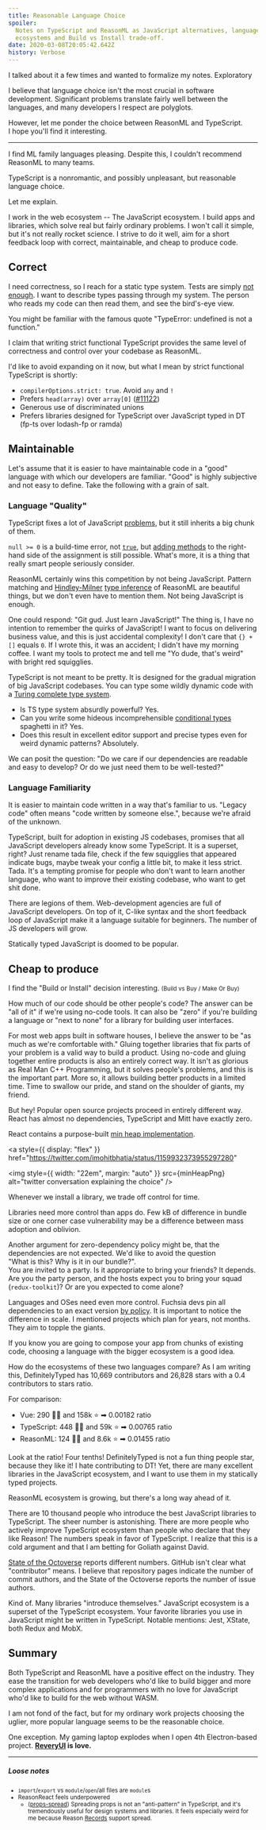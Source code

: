 ```yaml
---
title: Reasonable Language Choice
spoiler:
  Notes on TypeScript and ReasonML as JavaScript alternatives, language
  ecosystems and Build vs Install trade-off.
date: 2020-03-08T20:05:42.642Z
history: Verbose
---
```


<Epistemic effort>
  I talked about it a few times and wanted to formalize my notes.
</Epistemic>
<Epistemic status>Exploratory</Epistemic>

I believe that language choice isn't the most crucial in software
development. Significant problems translate fairly well between the
languages, and many developers I respect are polyglots.

However, let me ponder the choice between ReasonML and TypeScript.
I&nbsp;hope you'll find it interesting.

---

I find ML family languages pleasing. Despite this, I couldn't recommend
ReasonML to many teams.

TypeScript is a nonromantic, and possibly unpleasant, but reasonable
language choice.

Let me explain.

I work in the web ecosystem -- The JavaScript ecosystem. I build apps and
libraries, which solve real but fairly ordinary problems. I won't call it
simple, but it's not really rocket science. I strive to do it well, aim for
a&nbsp;short feedback loop with correct, maintainable, and cheap to produce
code.

## Correct

I need correctness, so I reach for a static type system. Tests are simply
[not enough][not-enough]. I want to describe types passing through my
system. The person who reads my code can then read them, and see the
bird's-eye view.

[not-enough]: https://css-tricks.com/types-or-tests-why-not-both

You might be familiar with the famous quote "TypeError: undefined is not a
function."

I claim that writing strict functional TypeScript provides the same level of
correctness and control over your codebase as ReasonML.

I'd like to avoid expanding on it now, but what I mean by strict functional
TypeScript is shortly:

- `compilerOptions.strict: true`. Avoid `any` and `!`
- Prefers `head(array)` over `array[0]` ([#11122])
- Generous use of discriminated unions
- Prefers libraries designed for TypeScript over JavaScript typed in DT
  (fp-ts over lodash-fp or ramda)

[#11122]:
  https://github.com/Microsoft/TypeScript/issues/11122#issuecomment-251686473

## Maintainable

Let's assume that it is easier to have maintainable code in a "good"
language with which our developers are familiar. "Good" is highly subjective
and not easy to define. Take the following with a grain of salt.

### Language "Quality"

TypeScript fixes a lot of JavaScript [problems], but it still inherits a big
chunk of them.

[problems]:
  https://blog.campvanilla.com/javascript-the-curious-case-of-null-0-7b131644e274

`null >= 0` is a build-time error, not [`true`][null-true], but [adding
methods][adding-methods] to the right-hand side of the assignment is still
possible. What's more, it is a thing that really smart people seriously
consider.

[null-true]:
  https://blog.campvanilla.com/javascript-the-curious-case-of-null-0-7b131644e274
[adding-methods]:
  https://github.com/WICG/construct-stylesheets/issues/45#issuecomment-521224893

ReasonML certainly wins this competition by not being JavaScript. Pattern
matching and [Hindley-Milner] [type inference][type-inference] of ReasonML
are beautiful things, but we don't even have to mention them. Not being
JavaScript is enough.

[hindley-milner]: http://okmij.org/ftp/ML/generalization.html
[type-inference]:
  https://www.cs.cornell.edu/courses/cs3110/2016fa/l/17-inference/notes.html

One could respond: "Git gud. Just learn JavaScript!" The thing is, I have no
intention to remember the quirks of JavaScript! I want to focus on
delivering business value, and this is just accidental complexity! I don't
care that `{} + []` equals `0`. If I wrote this, it was an accident; I
didn't have my morning coffee. I want my tools to protect me and tell me "Yo
dude, that's weird" with bright red squigglies.

TypeScript is not meant to be pretty. It is designed for the gradual
migration of big JavaScript codebases. You can type some wildly dynamic code
with a
[Turing complete type system](https://github.com/Microsoft/TypeScript/issues/14833).

- Is TS type system absurdly powerful? Yes.
- Can you write some hideous incomprehensible [conditional types] spaghetti
  in it? Yes.
- Does this result in excellent editor support and precise types even for
  weird dynamic patterns? Absolutely.

[conditional types]:
  https://www.typescriptlang.org/docs/handbook/advanced-types.html#conditional-types

We can posit the question: "Do we care if our dependencies are readable and
easy to develop? Or do we just need them to be well-tested?"

### Language Familiarity

It is easier to maintain code written in a way that's familiar to us.
"Legacy code" often means "code written by someone else.", because we're
afraid of the unknown.

TypeScript, built for adoption in existing JS codebases, promises that all
JavaScript developers already know some TypeScript. It is a superset, right?
Just rename tada file, check if the few squigglies that appeared indicate
bugs, maybe tweak your config a little bit, to make it less strict. Tada.
It's a tempting promise for people who don't want to learn another language,
who want to improve their existing codebase, who want to get shit done.

There are legions of them. Web-development agencies are full of JavaScript
developers. On top of it, C-like syntax and the short feedback loop of
JavaScript make it a language suitable for beginners. The number of JS
developers will grow.

Statically typed JavaScript is doomed to be popular.

## Cheap to produce

I find the "Build or Install" decision interesting. <small>(Build vs Buy /
Make Or Buy)</small>

How much of our code should be other people's code? The answer can be "all
of it" if we're using no-code tools. It can also be "zero" if you're
building a language or "next to none" for a library for building user
interfaces.

[language]:
  https://github.com/microsoft/TypeScript/blob/master/package.json#L132
[library]:
  https://github.com/facebook/react/blob/master/packages/react/package.json#L28-L31

For most web apps built in software houses, I believe the answer to be "as
much as we're comfortable with." Gluing together libraries that fix parts of
your problem is a valid way to build a product. Using no-code and gluing
together entire products is also an entirely correct way. It isn't as
glorious as Real Man C++ Programming, but it solves people's problems, and
this is the important part. More so, it allows building better products in a
limited time. Time to swallow our pride, and stand on the shoulder of
giants, my friend.

[real man c++ programming]:
  https://www.urbandictionary.com/define.php?term=C%2B%2B&defid=2583707#.XmO26-jht3E.twitter

But hey! Popular open source projects proceed in entirely different way.
React has almost no dependencies, TypeScript and Mitt have exactly zero.


React contains a purpose-built [min heap implementation][min-heap].

<a
  style={{ display: "flex" }}
  href="https://twitter.com/imohitbhatia/status/1159932373955297280"
>
  <img
    style={{ width: "22em", margin: "auto" }}
    src={minHeapPng}
    alt="twitter conversation explaining the choice"
  />
</a>

[min-heap]: https://github.com/facebook/react/pull/16245/files

Whenever we install a library, we trade off control for time.

Libraries need more control than apps do. Few kB of difference in bundle
size or one corner case vulnerability may be a difference between mass
adoption and oblivion.

Another argument for zero-dependency policy might be, that the dependencies
are not expected. We'd like to avoid the question "What&nbsp;is&nbsp;this?
Why is it in our bundle?". \
You are invited to a party. Is it appropriate to bring your friends? It&nbsp;depends.
Are you the party person, and the hosts expect you to bring your squad (`redux-toolkit`)?
Or are you expected to come alone?

Languages and OSes need even more control. Fuchsia devs pin all dependencies
to an exact version [by policy][by-policy]. It is important to notice the
difference in scale. I mentioned projects which plan for years, not months.
They aim to topple the giants.

[by-policy]:
  https://fuchsia.dev/fuchsia-src/project/policy/external_dependencies

If you know you are going to compose your app from chunks of existing code,
choosing a language with the bigger ecosystem is a good idea.

How do the ecosystems of these two languages compare? As I am writing this,
DefinitelyTyped has 10,669 contributors<FootnoteA number={1}/> and 26,828
stars with a 0.4 contributors to stars ratio.

For comparison:

- Vue: 290 👩‍💻 and 158k ⭐ ➡ 0.00182 ratio
- TypeScript: 448 👩‍💻 and 59k ⭐ ➡ 0.00765 ratio
- ReasonML: 124 👩‍💻 and 8.6k ⭐ ➡ 0.01455 ratio

Look at the ratio! Four tenths! DefinitelyTyped is not a fun thing people
star, because they like it! I hate contributing to DT! Yet, there are many
excellent libraries in the JavaScript ecosystem, and I want to use them in
my statically typed projects.

ReasonML ecosystem is growing, but there's a long way ahead of it.

There are 10 thousand people who introduce the best JavaScript
libraries<FootnoteA number={2} /> to TypeScript. The sheer number is
astonishing. There are more people who actively improve TypeScript ecosystem
than people who declare that they like Reason! The numbers speak in favor of
TypeScript. I realize that this is a cold argument and that I am betting for
Goliath against David.

<Footnote number={1}>


[State of the Octoverse][octoverse] reports different numbers. GitHub isn't
clear what "contributor" means. I believe that repository pages indicate the
number of commit authors, and the State of the Octoverse reports the number
of issue authors.

</Footnote>


[octoverse]: https://octoverse.github.com/#top-and-trending-projects

<Footnote number={2}>


Kind of. Many libraries "introduce themselves." JavaScript ecosystem is a
superset of the TypeScript ecosystem. Your favorite libraries you use in
JavaScript might be written in TypeScript. Notable mentions: Jest, XState,
both Redux and MobX.

</Footnote>


## Summary

Both TypeScript and ReasonML have a positive effect on the industry. They
ease the transition for web developers who'd like to build bigger and more
complex applications and for programmers with no love for JavaScript who'd
like to build for the web without WASM.

I am not fond of the fact, but for my ordinary work projects choosing the
uglier, more popular language seems to be the reasonable choice.

One exception. My gaming laptop explodes when I open 4th Electron-based
project. **[ReveryUI](https://github.com/revery-ui) is love.**

---

##### Loose notes

<small>


- `import`/`export` vs `module`/`open`/all files are `module`s
- ReasonReact feels underpowered
  - ([props-spread]) Spreading props is not an "anti-pattern" in TypeScript,
    and it's tremendously useful for design systems and libraries. It feels
    especially weird for me because Reason
    [Records](https://reasonml.github.io/docs/en/record) support spread.

[props-spread]:
  https://github.com/reasonml/reason-react/blob/master/docs/props-spread.md

</small>

